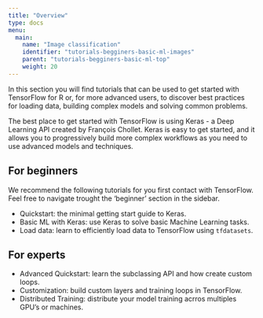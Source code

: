 ```yaml
---
title: "Overview"
type: docs
menu:
  main:
    name: "Image classification"
    identifier: "tutorials-begginers-basic-ml-images"
    parent: "tutorials-begginers-basic-ml-top"
    weight: 20
---
```


In this section you will find tutorials that can be used to get started with TensorFlow for R or, for more advanced users, to discover best practices for loading data, building complex models and solving common problems.

The best place to get started with TensorFlow is using Keras - a Deep Learning API
created by François Chollet. Keras is easy to get started, and it allows you to progressively 
build more complex workflows as you need to use advanced models and techniques. 

## For beginners

We recommend the following tutorials for you first contact with TensorFlow. 
Feel free to navigate trought the 'beginner' section in the sidebar.

* Quickstart: the minimal getting start guide to Keras.
* Basic ML with Keras: use Keras to solve basic Machine Learning tasks.
* Load data: learn to efficiently load data to TensorFlow using `tfdatasets`.

## For experts

* Advanced Quickstart: learn the subclassing API and how create custom loops.
* Customization: build custom layers and training loops in TensorFlow.
* Distributed Training: distribute your model training acrros multiples GPU's or machines.

